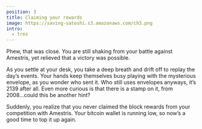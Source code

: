 ```yaml
---
position: 3
title: Claiming your rewards
image: https://saving-satoshi.s3.amazonaws.com/ch3.png
intro:
  - tres
---
```


Phew, that was close. You are still shaking from your battle against Amestris, yet relieved that a victory was possible.

As you settle at your desk, you take a deep breath and drift off to replay the day’s events. Your hands keep themselves busy playing with the mysterious envelope, as you wonder who sent it. Who still uses envelopes anyways, it’s 2139 after all. Even more curious is that there is a stamp on it, from 2008...could this be another hint?

Suddenly, you realize that you never claimed the block rewards from your competition with Amestris. Your bitcoin wallet is running low, so now’s a good time to top it up again.

